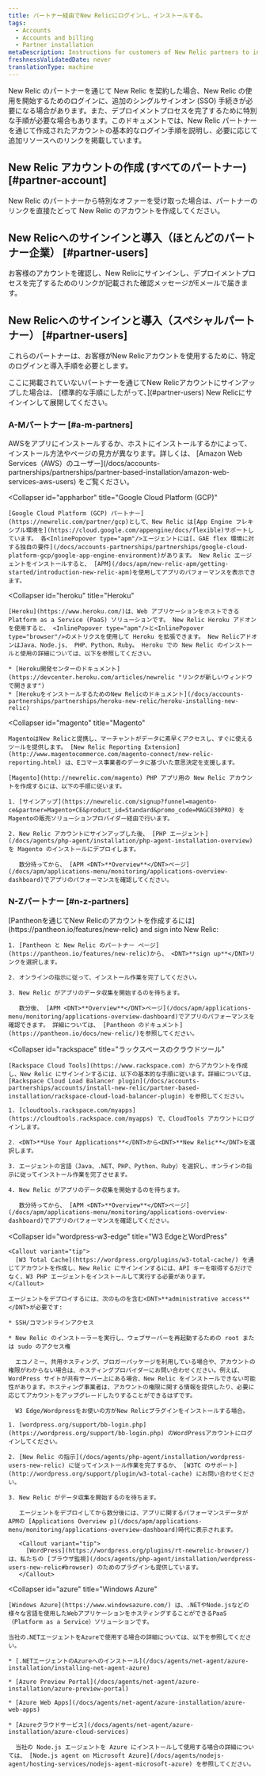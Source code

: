 ```yaml
---
title: パートナー経由でNew Relicにログインし、インストールする。
tags:
  - Accounts
  - Accounts and billing
  - Partner installation
metaDescription: Instructions for customers of New Relic partners to install New Relic through the partner and view New Relic page data.
freshnessValidatedDate: never
translationType: machine
---
```


New Relic のパートナーを通じて New Relic を契約した場合、New Relic の使用を開始するためのログインに、追加のシングルサインオン (SSO) 手続きが必要になる場合があります。また、デプロイメントプロセスを完了するために特別な手順が必要な場合もあります。このドキュメントでは、New Relic パートナーを通じて作成されたアカウントの基本的なログイン手順を説明し、必要に応じて追加リソースへのリンクを掲載しています。

## New Relic アカウントの作成 (すべてのパートナー) [#partner-account]

New Relic のパートナーから特別なオファーを受け取った場合は、パートナーのリンクを直接たどって New Relic のアカウントを作成してください。

## New Relicへのサインインと導入（ほとんどのパートナー企業） [#partner-users]

お客様のアカウントを確認し、New Relicにサインインし、デプロイメントプロセスを完了するためのリンクが記載された確認メッセージがEメールで届きます。

## New Relicへのサインインと導入（スペシャルパートナー） [#partner-users]

これらのパートナーは、お客様がNew Relicアカウントを使用するために、特定のログインと導入手順を必要とします。

<Callout variant="tip">
  ここに掲載されていないパートナーを通じてNew Relicアカウントにサインアップした場合は、 [標準的な手順にしたがって、](#partner-users) New Relicにサインインして展開してください。
</Callout>

### A-Mパートナー [#a-m-partners]

<CollapserGroup>
  <Collapser
    id="aws"
    title="アマゾン ウェブ サービス（AWS）"
  >
    AWSをアプリにインストールするか、ホストにインストールするかによって、インストール方法やページの見方が異なります。詳しくは、 [Amazon Web Services（AWS）のユーザー](/docs/accounts-partnerships/partnerships/partner-based-installation/amazon-web-services-aws-users) をご覧ください。
  </Collapser>

  <Collapser
    id="appharbor"
    title="Google Cloud Platform (GCP)"
  >
    [Google Cloud Platform (GCP) パートナー](https://newrelic.com/partner/gcp)として、New Relic は[App Engine フレキシブル環境を](https://cloud.google.com/appengine/docs/flexible)サポートしています。 各<InlinePopover type="apm"/>エージェントには[、GAE flex 環境に対する独自の要件](/docs/accounts-partnerships/partnerships/google-cloud-platform-gcp/google-app-engine-environment)があります。 New Relic エージェントをインストールすると、 [APM](/docs/apm/new-relic-apm/getting-started/introduction-new-relic-apm)を使用してアプリのパフォーマンスを表示できます。
  </Collapser>

  <Collapser
    id="heroku"
    title="Heroku"
  >
    [Heroku](https://www.heroku.com/)は、Web アプリケーションをホストできる Platform as a Service (PaaS) ソリューションです。 New Relic Heroku アドオンを使用すると、 <InlinePopover type="apm"/>と<InlinePopover type="browser"/>のメトリクスを使用して Heroku を拡張できます。 New RelicアドオンはJava、Node.js、 PHP、Python、Ruby。 Heroku での New Relic のインストールと使用の詳細については、以下を参照してください。

    * [Heroku開発センターのドキュメント](https://devcenter.heroku.com/articles/newrelic "リンクが新しいウィンドウで開きます")
    * [HerokuをインストールするためのNew Relicのドキュメント](/docs/accounts-partnerships/partnerships/heroku-new-relic/heroku-installing-new-relic)
  </Collapser>

  <Collapser
    id="magento"
    title="Magento"
  >
    MagentoはNew Relicと提携し、マーチャントがデータに素早くアクセスし、すぐに使えるツールを提供します。 [New Relic Reporting Extension](http://www.magentocommerce.com/magento-connect/new-relic-reporting.html) は、Eコマース事業者のデータに基づいた意思決定を支援します。

    [Magento](http://newrelic.com/magento) PHP アプリ用の New Relic アカウントを作成するには、以下の手順に従います。

    1. [サインアップ](https://newrelic.com/signup?funnel=magento-ce&partner=Magento+CE&product_id=Standard&promo_code=MAGCE30PRO) をMagentoの販売ソリューションプロバイダー経由で行います。

    2. New Relic アカウントにサインアップした後、 [PHP エージェント](/docs/agents/php-agent/installation/php-agent-installation-overview) を Magento のインストールにデプロイします。

       数分待ってから、 [APM <DNT>**Overview**</DNT>ページ](/docs/apm/applications-menu/monitoring/applications-overview-dashboard)でアプリのパフォーマンスを確認してください。
  </Collapser>
</CollapserGroup>

### N-Zパートナー [#n-z-partners]

<CollapserGroup>
  <Collapser
    id="network-redux"
    title="パンテオン"
  >
    [Pantheonを通じてNew Relicのアカウントを作成するには](https://pantheon.io/features/new-relic) and sign into New Relic:

    1. [Pantheon と New Relic のパートナー ページ](https://pantheon.io/features/new-relic)から、 <DNT>**sign up**</DNT>リンクを選択します。

    2. オンラインの指示に従って、インストール作業を完了してください。

    3. New Relic がアプリのデータ収集を開始するのを待ちます。

       数分後、 [APM <DNT>**Overview**</DNT>ページ](/docs/apm/applications-menu/monitoring/applications-overview-dashboard)でアプリのパフォーマンスを確認できます。 詳細については、 [Pantheon のドキュメント](https://pantheon.io/docs/new-relic/)を参照してください。
  </Collapser>

  <Collapser
    id="rackspace"
    title="ラックスペースのクラウドツール"
  >
    [Rackspace Cloud Tools](https://www.rackspace.com) からアカウントを作成し、New Relic にサインインするには、以下の基本的な手順に従います。詳細については、 [Rackspace Cloud Load Balancer plugin](/docs/accounts-partnerships/accounts/install-new-relic/partner-based-installation/rackspace-cloud-load-balancer-plugin) を参照してください。

    1. [cloudtools.rackspace.com/myapps](https://cloudtools.rackspace.com/myapps) で、CloudTools アカウントにログインします。

    2. <DNT>**Use Your Applications**</DNT>から<DNT>**New Relic**</DNT>を選択します。

    3. エージェントの言語（Java、.NET、PHP、Python、Ruby）を選択し、オンラインの指示に従ってインストール作業を完了させます。

    4. New Relic がアプリのデータ収集を開始するのを待ちます。

       数分待ってから、 [APM <DNT>**Overview**</DNT>ページ](/docs/apm/applications-menu/monitoring/applications-overview-dashboard)でアプリのパフォーマンスを確認してください。
  </Collapser>

  <Collapser
    id="wordpress-w3-edge"
    title="W3 EdgeとWordPress"
  >
    <Callout variant="tip">
      [W3 Total Cache](https://wordpress.org/plugins/w3-total-cache/) を通じてアカウントを作成し、New Relic にサインインするには、API キーを取得するだけでなく、W3 PHP エージェントをインストールして実行する必要があります。
    </Callout>

    エージェントをデプロイするには、次のものを含む<DNT>**administrative access**</DNT>が必要です:

    * SSH/コマンドラインアクセス

    * New Relic のインストーラーを実行し、ウェブサーバーを再起動するための root または sudo のアクセス権

      エコノミー、共用ホスティング、ブロガーパッケージを利用している場合や、アカウントの権限がわからない場合は、ホスティングプロバイダーにお問い合わせください。例えば、WordPress サイトが共有サーバー上にある場合、New Relic をインストールできない可能性があります。ホスティング事業者は、アカウントの権限に関する情報を提供したり、必要に応じてアカウントをアップグレードしたりすることができるはずです。

      W3 Edge/Wordpressをお使いの方がNew Relicプラグインをインストールする場合。

    1. [wordpress.org/support/bb-login.php](https://wordpress.org/support/bb-login.php) のWordPressアカウントにログインしてください。

    2. [New Relic の指示](/docs/agents/php-agent/installation/wordpress-users-new-relic) に従ってインストール作業を完了するか、 [W3TC のサポート](http://wordpress.org/support/plugin/w3-total-cache) にお問い合わせください。

    3. New Relic がデータ収集を開始するのを待ちます。

       エージェントをデプロイしてから数分後には、アプリに関するパフォーマンスデータがAPMの [Applications Overview p](/docs/apm/applications-menu/monitoring/applications-overview-dashboard)時代に表示されます。

       <Callout variant="tip">
         [WordPress](https://wordpress.org/plugins/rt-newrelic-browser/) は、私たちの [ブラウザ監視](/docs/agents/php-agent/installation/wordpress-users-new-relic#browser) のためのプラグインも提供しています。
       </Callout>
  </Collapser>

  <Collapser
    id="azure"
    title="Windows Azure"
  >
    [Windows Azure](https://www.windowsazure.com/) は、.NETやNode.jsなどの様々な言語を使用したWebアプリケーションをホスティングすることができるPaaS（Platform as a Service）ソリューションです。

    当社の.NETエージェントをAzureで使用する場合の詳細については、以下を参照してください。

    * [.NETエージェントのAzureへのインストール](/docs/agents/net-agent/azure-installation/installing-net-agent-azure)

    * [Azure Preview Portal](/docs/agents/net-agent/azure-installation/azure-preview-portal)

    * [Azure Web Apps](/docs/agents/net-agent/azure-installation/azure-web-apps)

    * [Azureクラウドサービス](/docs/agents/net-agent/azure-installation/azure-cloud-services)

      当社の Node.js エージェントを Azure にインストールして使用する場合の詳細については、 [Node.js agent on Microsoft Azure](/docs/agents/nodejs-agent/hosting-services/nodejs-agent-microsoft-azure) を参照してください。
  </Collapser>
</CollapserGroup>
